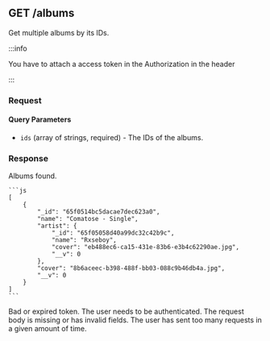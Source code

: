 
## GET /albums

Get multiple albums by its IDs.

:::info

You have to attach a access token in the Authorization in the header

:::

### Request

#### Query Parameters

-   `ids` (array of strings, required) - The IDs of the albums.

### Response

<Tabs>
  	<TabItem value="200" label="200" default>
    Albums found.

    ```js
    [
        {
            "_id": "65f0514bc5dacae7dec623a0",
            "name": "Comatose - Single",
            "artist": {
                "_id": "65f05058d40a99dc32c42b9c",
                "name": "Rxseboy",
                "cover": "eb488ec6-ca15-431e-83b6-e3b4c62290ae.jpg",
                "__v": 0
            },
            "cover": "8b6aceec-b398-488f-bb03-088c9b46db4a.jpg",
            "__v": 0
        }
    ]
    ```

</TabItem>
<TabItem value="401" label="401">
Bad or expired token. The user needs to be authenticated.
</TabItem>
<TabItem value="422" label="422">
The request body is missing or has invalid fields.
</TabItem>
<TabItem value="429" label="429">
The user has sent too many requests in a given amount of time.
</TabItem>

</Tabs>
